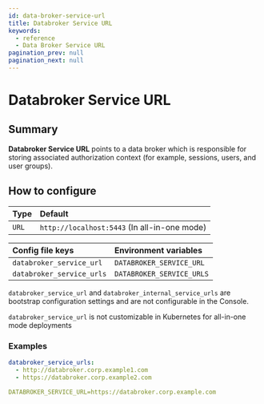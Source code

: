 ```yaml
---
id: data-broker-service-url
title: Databroker Service URL
keywords:
  - reference
  - Data Broker Service URL
pagination_prev: null
pagination_next: null
---
```



# Databroker Service URL

## Summary

**Databroker Service URL** points to a data broker which is responsible for storing associated authorization context (for example, sessions, users, and user groups).

## How to configure

| **Type** | **Default**                                  |
| :------- | :------------------------------------------- |
| `URL`    | `http://localhost:5443` (In all-in-one mode) |

<Tabs>
<TabItem value="Core" label="Core">

| **Config file keys**      | **Environment variables** |
| :------------------------ | :------------------------ |
| `databroker_service_url`  | `DATABROKER_SERVICE_URL`  |
| `databroker_service_urls` | `DATABROKER_SERVICE_URLS` |

</TabItem>
<TabItem value="Enterprise" label="Enterprise">

`databroker_service_url` and `databroker_internal_service_urls` are bootstrap configuration settings and are not configurable in the Console.

</TabItem>
<TabItem value="Kubernetes" label="Kubernetes">

`databroker_service_url` is not customizable in Kubernetes for all-in-one mode deployments

</TabItem>
</Tabs>

### Examples

```yaml
databroker_service_urls:
  - http://databroker.corp.example1.com
  - https://databroker.corp.example2.com

DATABROKER_SERVICE_URL=https://databroker.corp.example.com
```
